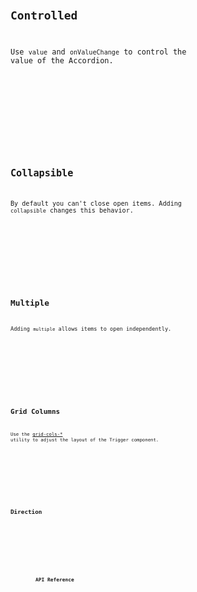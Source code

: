 ---
---







<Preview client:load>
	<Fragment slot="preview">
		<Default client:visible />
	</Fragment>
	<Fragment slot="code">
		<Code code={DefaultRaw} lang="tsx" />
	</Fragment>
</Preview>

## Controlled

Use `value` and `onValueChange` to control the value of the Accordion.

<Preview client:load>
	<Fragment slot="preview">
		<Controlled client:visible />
	</Fragment>
	<Fragment slot="code">
		<Code code={ControlledRaw} lang="tsx" />
	</Fragment>
</Preview>

## Collapsible

By default you can't close open items. Adding `collapsible` changes this behavior.

<Preview client:load>
	<Fragment slot="preview">
		<Collapsible client:visible />
	</Fragment>
	<Fragment slot="code">
		<Code code={CollapsibleRaw} lang="tsx" />
	</Fragment>
</Preview>

## Multiple

Adding `multiple` allows items to open independently.

<Preview client:load>
	<Fragment slot="preview">
		<Multiple client:visible />
	</Fragment>
	<Fragment slot="code">
		<Code code={MultipleRaw} lang="tsx" />
	</Fragment>
</Preview>

## Grid Columns

Use the [grid-cols-\*](https://tailwindcss.com/docs/grid-template-columns) utility to adjust the layout of the Trigger component.

<Preview client:load>
	<Fragment slot="preview">
		<Columns client:visible />
	</Fragment>
	<Fragment slot="code">
		<Code code={ColumnsRaw} lang="tsx" />
	</Fragment>
</Preview>

## Direction

<Preview client:load>
	<Fragment slot="preview">
		<Dir client:visible />
	</Fragment>
	<Fragment slot="code">
		<Code code={DirRaw} lang="tsx" />
	</Fragment>
</Preview>

## API Reference

<ApiTable />
